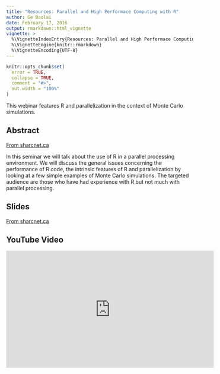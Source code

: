```yaml
---
title: "Resources: Parallel and High Performace Computing with R"
author: Ge Baolai
date: February 17, 2016
output: rmarkdown::html_vignette
vignette: >
  %\VignetteIndexEntry{Resources: Parallel and High Performace Computing with R}
  %\VignetteEngine{knitr::rmarkdown}
  %\VignetteEncoding{UTF-8}
---
```


```r
knitr::opts_chunk$set(
  error = TRUE,
  collapse = TRUE,
  comment = "#>",
  out.width = "100%"
)
```

This webinar features R and parallelization in the context of Monte Carlo simulations.

## Abstract

[From sharcnet.ca](https://www.sharcnet.ca/help/index.php/Webinar_2016_Parallel_and_high_performance_computing_with_R)

In this seminar we will talk about the use of R in a parallel processing environment.
We will discuss the general issues concerning the performance of R code,
the intrinsic features of R and parallelization by looking at a few simple examples of Monte Carlo simulations.
The targeted audience are those who have had experience with R but not much with parallel processing.

## Slides

[From sharcnet.ca](https://www.sharcnet.ca/help/images/3/36/Webinar2016-parallel-hpc-R.pdf)

## YouTube Video

<iframe width="560" height="315" src="https://www.youtube.com/embed/NWgOkKorFH4" frameborder="0" allow="accelerometer; autoplay; encrypted-media; gyroscope; picture-in-picture" allowfullscreen></iframe>

